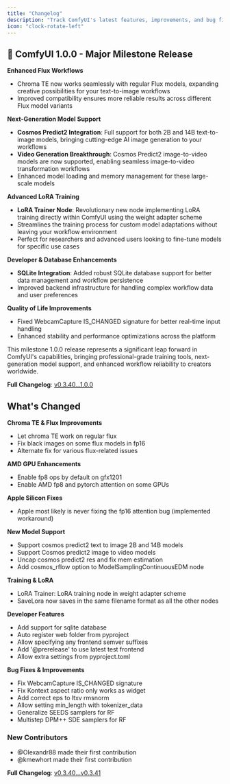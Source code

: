 ```yaml
---
title: "Changelog"
description: "Track ComfyUI's latest features, improvements, and bug fixes"
icon: "clock-rotate-left"
---
```


<Update label="1.0.0" description="June 25, 2025">

## 🎉 ComfyUI 1.0.0 - Major Milestone Release

**Enhanced Flux Workflows**
- Chroma TE now works seamlessly with regular Flux models, expanding creative possibilities for your text-to-image workflows
- Improved compatibility ensures more reliable results across different Flux model variants

**Next-Generation Model Support**
- **Cosmos Predict2 Integration**: Full support for both 2B and 14B text-to-image models, bringing cutting-edge AI image generation to your workflows
- **Video Generation Breakthrough**: Cosmos Predict2 image-to-video models are now supported, enabling seamless image-to-video transformation workflows
- Enhanced model loading and memory management for these large-scale models

**Advanced LoRA Training**
- **LoRA Trainer Node**: Revolutionary new node implementing LoRA training directly within ComfyUI using the weight adapter scheme
- Streamlines the training process for custom model adaptations without leaving your workflow environment
- Perfect for researchers and advanced users looking to fine-tune models for specific use cases

**Developer & Database Enhancements**
- **SQLite Integration**: Added robust SQLite database support for better data management and workflow persistence
- Improved backend infrastructure for handling complex workflow data and user preferences

**Quality of Life Improvements**
- Fixed WebcamCapture IS_CHANGED signature for better real-time input handling
- Enhanced stability and performance optimizations across the platform

This milestone 1.0.0 release represents a significant leap forward in ComfyUI's capabilities, bringing professional-grade training tools, next-generation model support, and enhanced workflow reliability to creators worldwide.

**Full Changelog**: [v0.3.40...1.0.0](https://github.com/comfyanonymous/ComfyUI/compare/v0.3.40...1.0.0)

</Update>

<Update label="v0.3.41" description="June 17, 2025">

## What's Changed

**Chroma TE & Flux Improvements**
- Let chroma TE work on regular flux
- Fix black images on some flux models in fp16
- Alternate fix for various flux-related issues

**AMD GPU Enhancements**
- Enable fp8 ops by default on gfx1201
- Enable AMD fp8 and pytorch attention on some GPUs

**Apple Silicon Fixes**
- Apple most likely is never fixing the fp16 attention bug (implemented workaround)

**New Model Support**
- Support cosmos predict2 text to image 2B and 14B models
- Support Cosmos predict2 image to video models
- Uncap cosmos predict2 res and fix mem estimation
- Add cosmos_rflow option to ModelSamplingContinuousEDM node

**Training & LoRA**
- LoRA Trainer: LoRA training node in weight adapter scheme
- SaveLora now saves in the same filename format as all the other nodes

**Developer Features**
- Add support for sqlite database
- Auto register web folder from pyproject
- Allow specifying any frontend semver suffixes
- Add '@prerelease' to use latest test frontend
- Allow extra settings from pyproject.toml

**Bug Fixes & Improvements**
- Fix WebcamCapture IS_CHANGED signature
- Fix Kontext aspect ratio only works as widget
- Add correct eps to ltxv rmsnorm
- Allow setting min_length with tokenizer_data
- Generalize SEEDS samplers for RF
- Multistep DPM++ SDE samplers for RF

### New Contributors
- @Olexandr88 made their first contribution
- @kmewhort made their first contribution

**Full Changelog**: [v0.3.40...v0.3.41](https://github.com/comfyanonymous/ComfyUI/compare/v0.3.40...v0.3.41)

</Update>